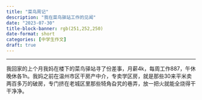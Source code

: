 ```yaml
---
title: "菜鸟周记"
description: "我在菜鸟驿站工作的见闻"
date: "2023-07-30"
title-block-banner: rgb(251,252,250)
date-format: short
categories: [中学生作文]
draft: true
---
```


------------------------------------------------------------------------

我回家的上个月我妈在楼下的菜鸟驿站寻了份差事，月薪4k，每周工作887，午休晚休各1h。我妈之前在温州市区干房产中介，专卖学区房，就是那些30来平米卖两百多万的破房，专门挤在老城区里那些犄角旮旯的巷弄，放一把火就能全烧得干干净净。
